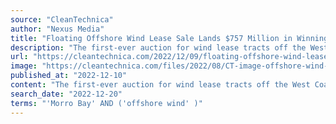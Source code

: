 ```yaml
---
source: "CleanTechnica"
author: "Nexus Media"
title: "Floating Offshore Wind Lease Sale Lands $757 Million in Winning Bids"
description: "The first-ever auction for wind lease tracts off the West Coast concluded Wednesday, pulling down $757 million in winning bids. Government and industry officials touted the impressive bidding as evidence of the growing momentum in the offshore wind sector and…"
url: "https://cleantechnica.com/2022/12/09/floating-offshore-wind-lease-sale-lands-757-million-in-winning-bids/"
image: "https://cleantechnica.com/files/2022/08/CT-image-offshore-wind-farm.jpg"
published_at: "2022-12-10"
content: "The first-ever auction for wind lease tracts off the West Coast concluded Wednesday, pulling down $757 million in winning bids. Government and industry officials touted the impressive bidding as evid… [+1645 chars]"
search_date: "2022-12-20"
terms: "'Morro Bay' AND ('offshore wind' )"
---
```


